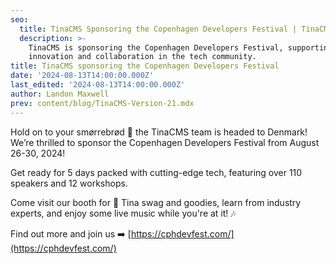 ```yaml
---
seo:
  title: TinaCMS Sponsoring the Copenhagen Developers Festival | TinaCMS Blog
  description: >-
    TinaCMS is sponsoring the Copenhagen Developers Festival, supporting
    innovation and collaboration in the tech community.
title: TinaCMS sponsoring the Copenhagen Developers Festival
date: '2024-08-13T14:00:00.000Z'
last_edited: '2024-08-13T14:00:00.000Z'
author: Landon Maxwell
prev: content/blog/TinaCMS-Version-21.mdx
---
```


Hold on to your smørrebrød 🍞 the TinaCMS team is headed to Denmark!
We’re thrilled to sponsor the Copenhagen Developers Festival from August 26-30, 2024!

Get ready for 5 days packed with cutting-edge tech, featuring over 110 speakers and 12 workshops.

Come visit our booth for 🦙 Tina swag and goodies, learn from industry experts, and enjoy some live music while you're at it! 🎶

Find out more and join us ➡️ [https://cphdevfest.com/](https://cphdevfest.com/)

